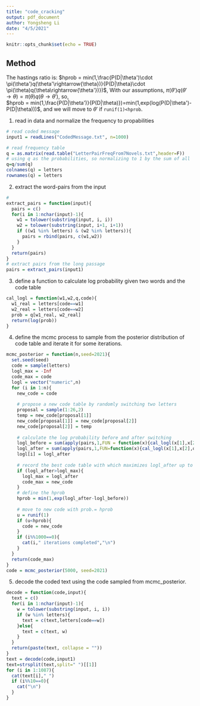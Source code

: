 ```yaml
---
title: "code_cracking"
output: pdf_document
author: Yongsheng Li
date: "4/5/2021"
---
```


```r
knitr::opts_chunk$set(echo = TRUE)
```

## Method

The hastings ratio is: $hprob = min(1,\frac{P(D|\theta')\cdot \pi(\theta')q(\theta'\rightarrow{\theta})}{P(D|\theta)\cdot \pi(\theta)q(\theta\rightarrow{\theta'})})$, With our assumptions, $\pi(\theta')q(\theta'\rightarrow{\theta})=\pi(\theta)q(\theta\rightarrow{\theta'})$, so,     
$hprob = min(1,\frac{P(D|\theta')}{P(D|\theta)})=min(1,exp(log(P(D|\theta')-P(D|\theta)))$, and we will move to $\theta'$ if `runif(1)<hprob`.          


1. read in data and normalize the frequency to propabilities

```r
# read coded message
input1 = readLines("CodedMessage.txt", n=1000) 

# read frequency table 
q = as.matrix(read.table("LetterPairFreqFrom7Novels.txt",header=F))
# using q as the probabilities, so normalizing to 1 by the sum of all
q=q/sum(q)
colnames(q) = letters
rownames(q) = letters
```

2. extract the word-pairs from the input

```r
#
extract_pairs = function(input){
  pairs = c()
  for(i in 1:nchar(input)-1){
    w1 = tolower(substring(input, i, i))
    w2 = tolower(substring(input, i+1, i+1))
    if ((w1 %in% letters) & (w2 %in% letters)){
      pairs = rbind(pairs, c(w1,w2))
    }
  }
  return(pairs)
}
# extract pairs from the long passage
pairs = extract_pairs(input1)
```

3. define a function to calculate log probability given two words and the code table

```r
cal_logl = function(w1,w2,q,code){
  w1_real = letters[code==w1]
  w2_real = letters[code==w2]
  prob = q[w1_real, w2_real]
  return(log(prob))
}
```

4. define the mcmc process to sample from the posterior distribution of code table and iterate it for some iterations.

```r
mcmc_posterior = function(n,seed=2021){
  set.seed(seed)
  code = sample(letters)
  logl_max = -Inf
  code_max = code
  logl = vector("numeric",n)
  for (i in 1:n){
    new_code = code
    
    # propose a new code table by randomly switching two letters
    proposal = sample(1:26,2)
    temp = new_code[proposal[1]]
    new_code[proposal[1]] = new_code[proposal[2]]
    new_code[proposal[2]] = temp
    
    # calculate the log probability before and after switching
    logl_before = sum(apply(pairs,1,FUN = function(x){cal_logl(x[1],x[2],q,code)}))
    logl_after = sum(apply(pairs,1,FUN=function(x){cal_logl(x[1],x[2],q,new_code)}))
    logl[i] = logl_after
    
    # record the best code table with which maximizes logl_after up to now
    if (logl_after>logl_max){
      logl_max = logl_after
      code_max = new_code
    }
    # define the hprob
    hprob = min(1,exp(logl_after-logl_before))
    
    # move to new code with prob.= hprob
    u = runif(1)
    if (u<hprob){
      code = new_code
    }
    if (i%%1000==0){
      cat(i," iterations completed","\n")
    }
  }
  return(code_max)
}
code = mcmc_posterior(5000, seed=2021)
```


5. decode the coded text using the code sampled from mcmc_posterior.

```r
decode = function(code,input){
  text = c()
  for(i in 1:nchar(input)-1){
    w = tolower(substring(input, i, i))
    if (w %in% letters){
      text = c(text,letters[code==w])
    }else{
      text = c(text, w)
    }
  }
  return(paste(text, collapse = ""))
}
text = decode(code,input1)
text=strsplit(text,split=" ")[[1]]
for (i in 1:1087){
  cat(text[i]," ")
  if (i%%10==0){
    cat("\n")
  }
}
```




